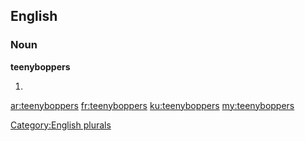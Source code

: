 ==English==

===Noun===
'''teenyboppers'''

# {{plural of|[[teenybopper]]}}

[[Category:English plurals]]

[[ar:teenyboppers]]
[[fr:teenyboppers]]
[[ku:teenyboppers]]
[[my:teenyboppers]]